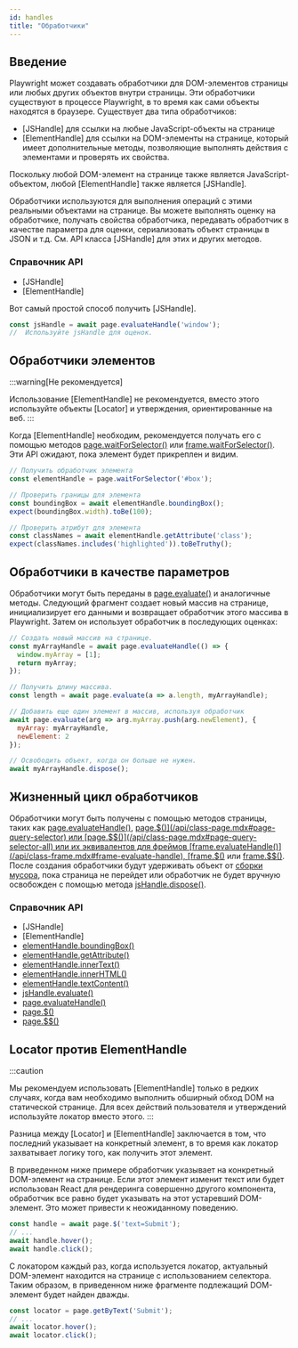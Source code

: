 ```yaml
---
id: handles
title: "Обработчики"
---
```


## Введение

Playwright может создавать обработчики для DOM-элементов страницы или любых других объектов внутри страницы. Эти обработчики существуют в процессе Playwright, в то время как сами объекты находятся в браузере. Существует два типа обработчиков:
- [JSHandle] для ссылки на любые JavaScript-объекты на странице
- [ElementHandle] для ссылки на DOM-элементы на странице, который имеет дополнительные методы, позволяющие выполнять действия с элементами и проверять их свойства.

Поскольку любой DOM-элемент на странице также является JavaScript-объектом, любой [ElementHandle] также является [JSHandle].

Обработчики используются для выполнения операций с этими реальными объектами на странице. Вы можете выполнять оценку на обработчике, получать свойства обработчика, передавать обработчик в качестве параметра для оценки, сериализовать объект страницы в JSON и т.д. См. API класса [JSHandle] для этих и других методов.

### Справочник API
- [JSHandle]
- [ElementHandle]

Вот самый простой способ получить [JSHandle].

```js
const jsHandle = await page.evaluateHandle('window');
//  Используйте jsHandle для оценок.
```

## Обработчики элементов

:::warning[Не рекомендуется]

Использование [ElementHandle] не рекомендуется, вместо этого используйте объекты [Locator] и утверждения, ориентированные на веб.
:::

Когда [ElementHandle] необходим, рекомендуется получать его с помощью методов [page.waitForSelector()](/api/class-page.mdx#page-wait-for-selector) или [frame.waitForSelector()](/api/class-frame.mdx#frame-wait-for-selector). Эти API ожидают, пока элемент будет прикреплен и видим.

```js
// Получить обработчик элемента
const elementHandle = page.waitForSelector('#box');

// Проверить границы для элемента
const boundingBox = await elementHandle.boundingBox();
expect(boundingBox.width).toBe(100);

// Проверить атрибут для элемента
const classNames = await elementHandle.getAttribute('class');
expect(classNames.includes('highlighted')).toBeTruthy();
```

## Обработчики в качестве параметров

Обработчики могут быть переданы в [page.evaluate()](/api/class-page.mdx#page-evaluate) и аналогичные методы. Следующий фрагмент создает новый массив на странице, инициализирует его данными и возвращает обработчик этого массива в Playwright. Затем он использует обработчик в последующих оценках:

```js
// Создать новый массив на странице.
const myArrayHandle = await page.evaluateHandle(() => {
  window.myArray = [1];
  return myArray;
});

// Получить длину массива.
const length = await page.evaluate(a => a.length, myArrayHandle);

// Добавить еще один элемент в массив, используя обработчик
await page.evaluate(arg => arg.myArray.push(arg.newElement), {
  myArray: myArrayHandle,
  newElement: 2
});

// Освободить объект, когда он больше не нужен.
await myArrayHandle.dispose();
```

## Жизненный цикл обработчиков

Обработчики могут быть получены с помощью методов страницы, таких как [page.evaluateHandle()](/api/class-page.mdx#page-evaluate-handle), [page.$()](/api/class-page.mdx#page-query-selector) или [page.$$()](/api/class-page.mdx#page-query-selector-all) или их эквивалентов для фреймов [frame.evaluateHandle()](/api/class-frame.mdx#frame-evaluate-handle), [frame.$()](/api/class-frame.mdx#frame-query-selector) или [frame.$$()](/api/class-frame.mdx#frame-query-selector-all). После создания обработчики будут удерживать объект от [сборки мусора](https://developer.mozilla.org/en-US/docs/Web/JavaScript/Memory_Management), пока страница не перейдет или обработчик не будет вручную освобожден с помощью метода [jsHandle.dispose()](/api/class-jshandle.mdx#js-handle-dispose).

### Справочник API
- [JSHandle]
- [ElementHandle]
- [elementHandle.boundingBox()](/api/class-elementhandle.mdx#element-handle-bounding-box)
- [elementHandle.getAttribute()](/api/class-elementhandle.mdx#element-handle-get-attribute)
- [elementHandle.innerText()](/api/class-elementhandle.mdx#element-handle-inner-text)
- [elementHandle.innerHTML()](/api/class-elementhandle.mdx#element-handle-inner-html)
- [elementHandle.textContent()](/api/class-elementhandle.mdx#element-handle-text-content)
- [jsHandle.evaluate()](/api/class-jshandle.mdx#js-handle-evaluate)
- [page.evaluateHandle()](/api/class-page.mdx#page-evaluate-handle)
- [page.$()](/api/class-page.mdx#page-query-selector)
- [page.$$()](/api/class-page.mdx#page-query-selector-all)

## Locator против ElementHandle

:::caution

Мы рекомендуем использовать [ElementHandle] только в редких случаях, когда вам необходимо выполнить обширный обход DOM на статической странице. Для всех действий пользователя и утверждений используйте локатор вместо этого.
:::

Разница между [Locator] и [ElementHandle] заключается в том, что последний указывает на конкретный элемент, в то время как локатор захватывает логику того, как получить этот элемент.

В приведенном ниже примере обработчик указывает на конкретный DOM-элемент на странице. Если этот элемент изменит текст или будет использован React для рендеринга совершенно другого компонента, обработчик все равно будет указывать на этот устаревший DOM-элемент. Это может привести к неожиданному поведению.

```js
const handle = await page.$('text=Submit');
// ...
await handle.hover();
await handle.click();
```

С локатором каждый раз, когда используется локатор, актуальный DOM-элемент находится на странице с использованием селектора. Таким образом, в приведенном ниже фрагменте подлежащий DOM-элемент будет найден дважды.

```js
const locator = page.getByText('Submit');
// ...
await locator.hover();
await locator.click();
```